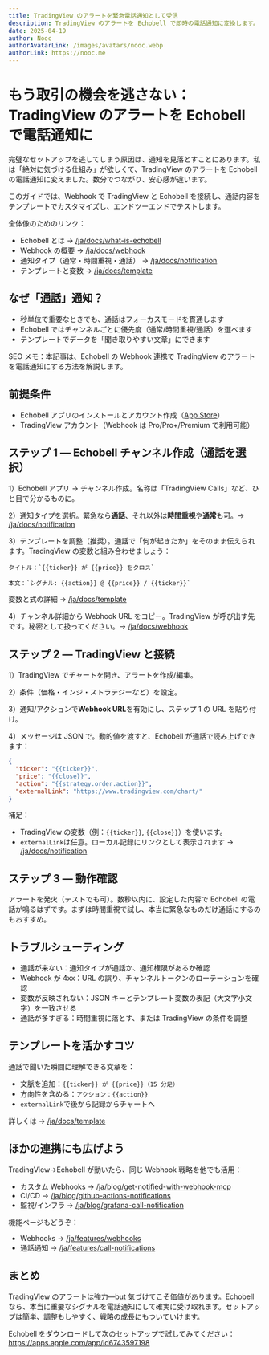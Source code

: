 ```yaml
---
title: TradingView のアラートを緊急電話通知として受信
description: TradingView のアラートを Echobell で即時の電話通知に変換します。
date: 2025-04-19
author: Nooc
authorAvatarLink: /images/avatars/nooc.webp
authorLink: https://nooc.me
---
```


# もう取引の機会を逃さない：TradingView のアラートを Echobell で電話通知に

完璧なセットアップを逃してしまう原因は、通知を見落とすことにあります。私は「絶対に気づける仕組み」が欲しくて、TradingView のアラートを Echobell の電話通知に変えました。数分でつながり、安心感が違います。

このガイドでは、Webhook で TradingView と Echobell を接続し、通話内容をテンプレートでカスタマイズし、エンドツーエンドでテストします。

全体像のためのリンク：

- Echobell とは → [/ja/docs/what-is-echobell](/ja/docs/what-is-echobell)
- Webhook の概要 → [/ja/docs/webhook](/ja/docs/webhook)
- 通知タイプ（通常・時間重視・通話） → [/ja/docs/notification](/ja/docs/notification)
- テンプレートと変数 → [/ja/docs/template](/ja/docs/template)

## なぜ「通話」通知？

- 秒単位で重要なときでも、通話はフォーカスモードを貫通します
- Echobell ではチャンネルごとに優先度（通常/時間重視/通話）を選べます
- テンプレートでデータを「聞き取りやすい文章」にできます

SEO メモ：本記事は、Echobell の Webhook 連携で TradingView のアラートを電話通知にする方法を解説します。

## 前提条件

- Echobell アプリのインストールとアカウント作成（[App Store](https://apps.apple.com/app/id6743597198)）
- TradingView アカウント（Webhook は Pro/Pro+/Premium で利用可能）

## ステップ 1 — Echobell チャンネル作成（通話を選択）

1）Echobell アプリ → チャンネル作成。名称は「TradingView Calls」など、ひと目で分かるものに。

2）通知タイプを選択。緊急なら**通話**、それ以外は**時間重視**や**通常**も可。→ [/ja/docs/notification](/ja/docs/notification)

3）テンプレートを調整（推奨）。通話で「何が起きたか」をそのまま伝えられます。TradingView の変数と組み合わせましょう：

    タイトル：`{{ticker}} が {{price}} をクロス`

    本文：`シグナル: {{action}} @ {{price}} / {{ticker}}`

変数と式の詳細 → [/ja/docs/template](/ja/docs/template)

4）チャンネル詳細から Webhook URL をコピー。TradingView が呼び出す先です。秘密として扱ってください。→ [/ja/docs/webhook](/ja/docs/webhook)

## ステップ 2 — TradingView と接続

1）TradingView でチャートを開き、アラートを作成/編集。

2）条件（価格・インジ・ストラテジーなど）を設定。

3）通知/アクションで**Webhook URL**を有効にし、ステップ 1 の URL を貼り付け。

4）メッセージは JSON で。動的値を渡すと、Echobell が通話で読み上げできます：

```json
{
  "ticker": "{{ticker}}",
  "price": "{{close}}",
  "action": "{{strategy.order.action}}",
  "externalLink": "https://www.tradingview.com/chart/"
}
```

補足：

- TradingView の変数（例：`{{ticker}}`, `{{close}}`）を使います。
- `externalLink`は任意。ローカル記録にリンクとして表示されます → [/ja/docs/notification](/ja/docs/notification)

## ステップ 3 — 動作確認

アラートを発火（テストでも可）。数秒以内に、設定した内容で Echobell の電話が鳴るはずです。まずは時間重視で試し、本当に緊急なものだけ通話にするのもおすすめ。

## トラブルシューティング

- 通話が来ない：通知タイプが通話か、通知権限があるか確認
- Webhook が 4xx：URL の誤り、チャンネルトークンのローテーションを確認
- 変数が反映されない：JSON キーとテンプレート変数の表記（大文字小文字）を一致させる
- 通話が多すぎる：時間重視に落とす、または TradingView の条件を調整

## テンプレートを活かすコツ

通話で聞いた瞬間に理解できる文章を：

- 文脈を追加：`{{ticker}} が {{price}}（15 分足）`
- 方向性を含める：`アクション：{{action}}`
- `externalLink`で後から記録からチャートへ

詳しくは → [/ja/docs/template](/ja/docs/template)

## ほかの連携にも広げよう

TradingView→Echobell が動いたら、同じ Webhook 戦略を他でも活用：

- カスタム Webhooks → [/ja/blog/get-notified-with-webhook-mcp](/ja/blog/get-notified-with-webhook-mcp)
- CI/CD → [/ja/blog/github-actions-notifications](/ja/blog/github-actions-notifications)
- 監視/インフラ → [/ja/blog/grafana-call-notification](/ja/blog/grafana-call-notification)

機能ページもどうぞ：

- Webhooks → [/ja/features/webhooks](/ja/features/webhooks)
- 通話通知 → [/ja/features/call-notifications](/ja/features/call-notifications)

## まとめ

TradingView のアラートは強力—but 気づけてこそ価値があります。Echobell なら、本当に重要なシグナルを電話通知にして確実に受け取れます。セットアップは簡単、調整もしやすく、戦略の成長にもついていけます。

Echobell をダウンロードして次のセットアップで試してみてください： https://apps.apple.com/app/id6743597198
